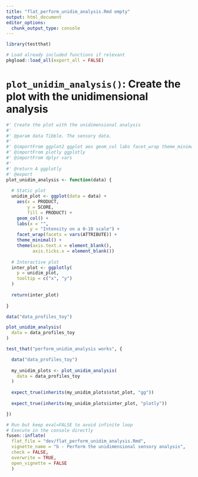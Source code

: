 ```yaml
---
title: "flat_perform_unidim_analysis.Rmd empty"
output: html_document
editor_options: 
  chunk_output_type: console
---
```


```r
library(testthat)
```

```r
# Load already included functions if relevant
pkgload::load_all(export_all = FALSE)
```

# `plot_unidim_analysis()`: Create the plot with the unidimensional analysis

```r
#' Create the plot with the unidimensional analysis
#' 
#' @param data Tibble. The sensory data.
#' 
#' @importFrom ggplot2 ggplot aes geom_col labs facet_wrap theme_minimal theme element_blank
#' @importFrom plotly ggplotly
#' @importFrom dplyr vars
#' 
#' @return A ggplotly
#' @export
plot_unidim_analysis <- function(data) {
  
  # Static plot
  unidim_plot <- ggplot(data = data) +
    aes(x = PRODUCT,
        y = SCORE,
        fill = PRODUCT) +
    geom_col() +
    labs(x = "",
         y = "Intensity on a 0-10 scale") +
    facet_wrap(facets = vars(ATTRIBUTE)) +
    theme_minimal() +
    theme(axis.text.x = element_blank(),
          axis.ticks.x = element_blank())
  
  # Interactive plot
  inter_plot <- ggplotly(
    p = unidim_plot,
    tooltip = c("x", "y")
  )
  
  return(inter_plot)
  
}
```

```r
data("data_profiles_toy")

plot_unidim_analysis(
  data = data_profiles_toy
)
```

```r
test_that("perform_unidim_analysis works", {

  data("data_profiles_toy")
  
  my_unidim_plots <- plot_unidim_analysis(
    data = data_profiles_toy
  )
  
  expect_true(inherits(my_unidim_plots$stat_plot, "gg"))
    
  expect_true(inherits(my_unidim_plots$inter_plot, "plotly"))

})
```


```r
# Run but keep eval=FALSE to avoid infinite loop
# Execute in the console directly
fusen::inflate(
  flat_file = "dev/flat_perform_unidim_analysis.Rmd", 
  vignette_name = "b - Perform the unidimensional sensory analysis", 
  check = FALSE, 
  overwrite = TRUE,
  open_vignette = FALSE
  )
```

